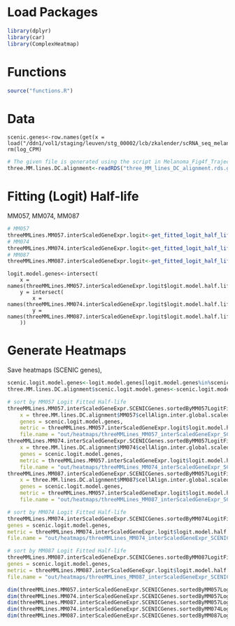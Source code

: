 # Load Packages

```r
library(dplyr)
library(car)
library(ComplexHeatmap)
```

# Functions

```r
source("functions.R")
```

# Data

```
scenic.genes<-row.names(get(x = load("/ddn1/vol1/staging/leuven/stg_00002/lcb/zkalender/scRNA_seq_melanoma/analysis_40k/20.analysis_with_sub_matrices/1.three_MM_lines_SOX/30.SCENIC/int/1.1_exprMatrix_filtered.RData")))
rm(log_CPM)
```

```r
# The given file is generated using the script in Melanoma_Fig4f_Trajectory_Alignment_Scripts.md 
three.MM.lines.DC.alignment<-readRDS("three_MM_lines_DC_alignment.rds.gz")
```

# Fitting (Logit) Half-life

MM057, MM074, MM087

```r
# MM057
threeMMLines.MM057.interScaledGeneExpr.logit<-get_fitted_logit_half_life(x = three.MM.lines.DC.alignment$MM057$cellAlign.inter.global.scaled$scaledData, traj = three.MM.lines.DC.alignment$MM057$cellAlign.inter.global.scaled$traj)
# MM074
threeMMLines.MM074.interScaledGeneExpr.logit<-get_fitted_logit_half_life(x = three.MM.lines.DC.alignment$MM074$cellAlign.inter.global.scaled$scaledData, traj = three.MM.lines.DC.alignment$MM074$cellAlign.inter.global.scaled$traj)
# MM087
threeMMLines.MM087.interScaledGeneExpr.logit<-get_fitted_logit_half_life(x = three.MM.lines.DC.alignment$MM087$cellAlign.inter.global.scaled$scaledData, traj = three.MM.lines.DC.alignment$MM087$cellAlign.inter.global.scaled$traj)
```

```
logit.model.genes<-intersect(
    x = names(threeMMLines.MM057.interScaledGeneExpr.logit$logit.model.half.life),
    y = intersect(
        x = names(threeMMLines.MM074.interScaledGeneExpr.logit$logit.model.half.life),
        y = names(threeMMLines.MM087.interScaledGeneExpr.logit$logit.model.half.life)
    ))
```

# Generate Heatmaps

Save heatmaps (SCENIC genes),

```r
scenic.logit.model.genes<-logit.model.genes[logit.model.genes%in%scenic.genes]
three.MM.lines.DC.alignment$scenic.logit.model.genes<-scenic.logit.model.genes

# sort by MM057 Logit Fitted Half-life
threeMMLines.MM057.interScaledGeneExpr.SCENICGenes.sortedByMM057LogitFittedHalfLife<-save_inter_gene_expr_heatmap(
    x = three.MM.lines.DC.alignment$MM057$cellAlign.inter.global.scaled$scaledData,
    genes = scenic.logit.model.genes,
    metric = threeMMLines.MM057.interScaledGeneExpr.logit$logit.model.half.life, 
    file.name = "out/heatmaps/threeMMLines_MM057_interScaledGeneExpr_SCENICGenes_sortedByMM057LogitFittedHalfLife.png")
threeMMLines.MM074.interScaledGeneExpr.SCENICGenes.sortedByMM057LogitFittedHalfLife<-save_inter_gene_expr_heatmap(
    x = three.MM.lines.DC.alignment$MM074$cellAlign.inter.global.scaled$scaledData, 
    genes = scenic.logit.model.genes, 
    metric = threeMMLines.MM057.interScaledGeneExpr.logit$logit.model.half.life, 
    file.name = "out/heatmaps/threeMMLines_MM074_interScaledGeneExpr_SCENICGenes_sortedByMM057LogitFittedHalfLife.png")
threeMMLines.MM087.interScaledGeneExpr.SCENICGenes.sortedByMM057LogitFittedHalfLife<-save_inter_gene_expr_heatmap(
    x = three.MM.lines.DC.alignment$MM087$cellAlign.inter.global.scaled$scaledData,
    genes = scenic.logit.model.genes,
    metric = threeMMLines.MM057.interScaledGeneExpr.logit$logit.model.half.life,
    file.name = "out/heatmaps/threeMMLines_MM087_interScaledGeneExpr_SCENICGenes_sortedByMM057LogitFittedHalfLife.png")

# sort by MM074 Logit Fitted Half-life
threeMMLines.MM074.interScaledGeneExpr.SCENICGenes.sortedByMM074LogitFittedHalfLife<-save_inter_gene_expr_heatmap(x = three.MM.lines.DC.alignment$MM074$cellAlign.inter.global.scaled$scaledData,
genes = scenic.logit.model.genes,
metric = threeMMLines.MM074.interScaledGeneExpr.logit$logit.model.half.life,
file.name = "out/heatmaps/threeMMLines_MM074_interScaledGeneExpr_SCENICGenes_sortedByMM074LogitFittedHalfLife.png")

# sort by MM087 Logit Fitted Half-life
threeMMLines.MM087.interScaledGeneExpr.SCENICGenes.sortedByMM087LogitFittedHalfLife<-save_inter_gene_expr_heatmap(x = three.MM.lines.DC.alignment$MM087$cellAlign.inter.global.scaled$scaledData,
genes = scenic.logit.model.genes,
metric = threeMMLines.MM087.interScaledGeneExpr.logit$logit.model.half.life,
file.name = "out/heatmaps/threeMMLines_MM087_interScaledGeneExpr_SCENICGenes_sortedByMM087LogitFittedHalfLife.png")

dim(threeMMLines.MM057.interScaledGeneExpr.SCENICGenes.sortedByMM057LogitFittedHalfLife)
dim(threeMMLines.MM074.interScaledGeneExpr.SCENICGenes.sortedByMM057LogitFittedHalfLife)
dim(threeMMLines.MM087.interScaledGeneExpr.SCENICGenes.sortedByMM057LogitFittedHalfLife)
dim(threeMMLines.MM074.interScaledGeneExpr.SCENICGenes.sortedByMM074LogitFittedHalfLife)
dim(threeMMLines.MM087.interScaledGeneExpr.SCENICGenes.sortedByMM087LogitFittedHalfLife)
```